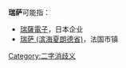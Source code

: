 {{消歧义}}
'''瑞萨'''可能指：
* [[瑞薩電子|瑞薩電子]]，日本企业
* [[瑞萨_(滨海夏朗德省)|瑞萨 (滨海夏朗德省)]]，法国市镇

[[Category:二字消歧义|Category:二字消歧义]]